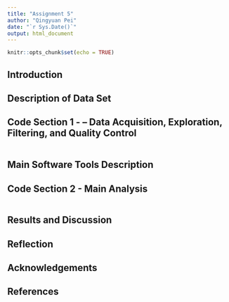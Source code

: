 ```yaml
---
title: "Assignment 5"
author: "Qingyuan Pei"
date: "`r Sys.Date()`"
output: html_document
---
```


```r
knitr::opts_chunk$set(echo = TRUE)
```

## Introduction


## Description of Data Set


## Code Section 1 - – Data Acquisition, Exploration, Filtering, and Quality Control

```r

```

## Main Software Tools Description


## Code Section 2 - Main Analysis

```r

```


## Results and Discussion


## Reflection


## Acknowledgements


## References